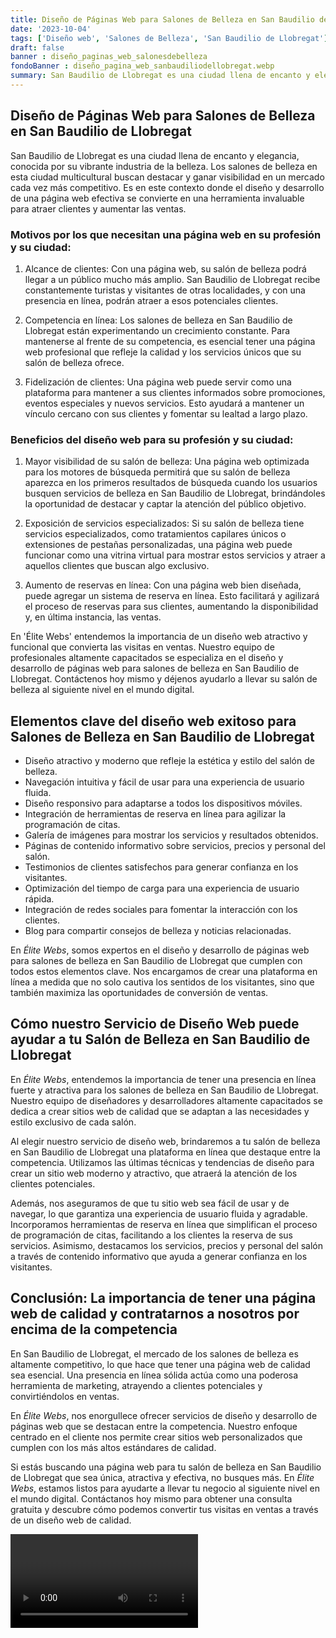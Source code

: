 ```yaml
---
title: Diseño de Páginas Web para Salones de Belleza en San Baudilio de Llobregat
date: '2023-10-04'
tags: ['Diseño web', 'Salones de Belleza', 'San Baudilio de Llobregat']
draft: false
banner : diseño_paginas_web_salonesdebelleza
fondoBanner : diseño_pagina_web_sanbaudiliodellobregat.webp
summary: San Baudilio de Llobregat es una ciudad llena de encanto y elegancia, conocida por su vibrante industria de la belleza. Los salones de belleza en esta ciudad multicultural buscan destacar y ganar visibilidad en un mercado cada vez más competitivo. Es en este contexto donde el diseño y desarrollo de una página web efectiva se convierte en una herramienta invaluable para atraer clientes y aumentar las ventas.
---
```


## Diseño de Páginas Web para Salones de Belleza en San Baudilio de Llobregat

San Baudilio de Llobregat es una ciudad llena de encanto y elegancia, conocida por su vibrante industria de la belleza. Los salones de belleza en esta ciudad multicultural buscan destacar y ganar visibilidad en un mercado cada vez más competitivo. Es en este contexto donde el diseño y desarrollo de una página web efectiva se convierte en una herramienta invaluable para atraer clientes y aumentar las ventas.

### Motivos por los que necesitan una página web en su profesión y su ciudad:

1. Alcance de clientes: Con una página web, su salón de belleza podrá llegar a un público mucho más amplio. San Baudilio de Llobregat recibe constantemente turistas y visitantes de otras localidades, y con una presencia en línea, podrán atraer a esos potenciales clientes.

2. Competencia en línea: Los salones de belleza en San Baudilio de Llobregat están experimentando un crecimiento constante. Para mantenerse al frente de su competencia, es esencial tener una página web profesional que refleje la calidad y los servicios únicos que su salón de belleza ofrece.

3. Fidelización de clientes: Una página web puede servir como una plataforma para mantener a sus clientes informados sobre promociones, eventos especiales y nuevos servicios. Esto ayudará a mantener un vínculo cercano con sus clientes y fomentar su lealtad a largo plazo.

### Beneficios del diseño web para su profesión y su ciudad:

1. Mayor visibilidad de su salón de belleza: Una página web optimizada para los motores de búsqueda permitirá que su salón de belleza aparezca en los primeros resultados de búsqueda cuando los usuarios busquen servicios de belleza en San Baudilio de Llobregat, brindándoles la oportunidad de destacar y captar la atención del público objetivo.

2. Exposición de servicios especializados: Si su salón de belleza tiene servicios especializados, como tratamientos capilares únicos o extensiones de pestañas personalizadas, una página web puede funcionar como una vitrina virtual para mostrar estos servicios y atraer a aquellos clientes que buscan algo exclusivo.

3. Aumento de reservas en línea: Con una página web bien diseñada, puede agregar un sistema de reserva en línea. Esto facilitará y agilizará el proceso de reservas para sus clientes, aumentando la disponibilidad y, en última instancia, las ventas.

En 'Élite Webs' entendemos la importancia de un diseño web atractivo y funcional que convierta las visitas en ventas. Nuestro equipo de profesionales altamente capacitados se especializa en el diseño y desarrollo de páginas web para salones de belleza en San Baudilio de Llobregat. Contáctenos hoy mismo y déjenos ayudarlo a llevar su salón de belleza al siguiente nivel en el mundo digital.

<GifSeo />

<Cta />

## Elementos clave del diseño web exitoso para Salones de Belleza en San Baudilio de Llobregat

- Diseño atractivo y moderno que refleje la estética y estilo del salón de belleza.
- Navegación intuitiva y fácil de usar para una experiencia de usuario fluida.
- Diseño responsivo para adaptarse a todos los dispositivos móviles.
- Integración de herramientas de reserva en línea para agilizar la programación de citas.
- Galería de imágenes para mostrar los servicios y resultados obtenidos.
- Páginas de contenido informativo sobre servicios, precios y personal del salón.
- Testimonios de clientes satisfechos para generar confianza en los visitantes.
- Optimización del tiempo de carga para una experiencia de usuario rápida.
- Integración de redes sociales para fomentar la interacción con los clientes.
- Blog para compartir consejos de belleza y noticias relacionadas.

En *Élite Webs*, somos expertos en el diseño y desarrollo de páginas web para salones de belleza en San Baudilio de Llobregat que cumplen con todos estos elementos clave. Nos encargamos de crear una plataforma en línea a medida que no solo cautiva los sentidos de los visitantes, sino que también maximiza las oportunidades de conversión de ventas.

## Cómo nuestro Servicio de Diseño Web puede ayudar a tu Salón de Belleza en San Baudilio de Llobregat

En *Élite Webs*, entendemos la importancia de tener una presencia en línea fuerte y atractiva para los salones de belleza en San Baudilio de Llobregat. Nuestro equipo de diseñadores y desarrolladores altamente capacitados se dedica a crear sitios web de calidad que se adaptan a las necesidades y estilo exclusivo de cada salón.

Al elegir nuestro servicio de diseño web, brindaremos a tu salón de belleza en San Baudilio de Llobregat una plataforma en línea que destaque entre la competencia. Utilizamos las últimas técnicas y tendencias de diseño para crear un sitio web moderno y atractivo, que atraerá la atención de los clientes potenciales.

Además, nos aseguramos de que tu sitio web sea fácil de usar y de navegar, lo que garantiza una experiencia de usuario fluida y agradable. Incorporamos herramientas de reserva en línea que simplifican el proceso de programación de citas, facilitando a los clientes la reserva de sus servicios. Asimismo, destacamos los servicios, precios y personal del salón a través de contenido informativo que ayuda a generar confianza en los visitantes.

## Conclusión: La importancia de tener una página web de calidad y contratarnos a nosotros por encima de la competencia

En San Baudilio de Llobregat, el mercado de los salones de belleza es altamente competitivo, lo que hace que tener una página web de calidad sea esencial. Una presencia en línea sólida actúa como una poderosa herramienta de marketing, atrayendo a clientes potenciales y convirtiéndolos en ventas.

En *Élite Webs*, nos enorgullece ofrecer servicios de diseño y desarrollo de páginas web que se destacan entre la competencia. Nuestro enfoque centrado en el cliente nos permite crear sitios web personalizados que cumplen con los más altos estándares de calidad.

Si estás buscando una página web para tu salón de belleza en San Baudilio de Llobregat que sea única, atractiva y efectiva, no busques más. En *Élite Webs*, estamos listos para ayudarte a llevar tu negocio al siguiente nivel en el mundo digital. Contáctanos hoy mismo para obtener una consulta gratuita y descubre cómo podemos convertir tus visitas en ventas a través de un diseño web de calidad.

<Video />

<CtaBot job='Salones de Belleza' city='San Baudilio de Llobregat'/>

<Gmaps query='San Baudilio de Llobregat+españa+maps' />